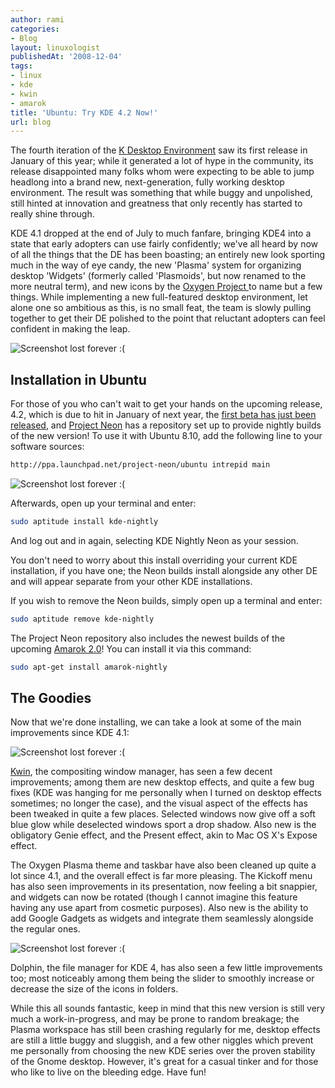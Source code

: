 ```yaml
---
author: rami
categories:
- Blog
layout: linuxologist
publishedAt: '2008-12-04'
tags:
- linux
- kde
- kwin
- amarok
title: 'Ubuntu: Try KDE 4.2 Now!'
url: blog
---
```


The fourth iteration of the [K Desktop Environment](http://www.kde.org) saw its first release in January of this year; while it generated a lot of hype in the community, its release disappointed many folks whom were expecting to be able to jump headlong into a brand new, next-generation, fully working desktop environment. The result was something that while buggy and unpolished, still hinted at innovation and greatness that only recently has started to really shine through.

KDE 4.1 dropped at the end of July to much fanfare, bringing KDE4 into a state that early adopters can use fairly confidently; we've all heard by now of all the things that the DE has been boasting; an entirely new look sporting much in the way of eye candy, the new 'Plasma' system for organizing desktop 'Widgets' (formerly called 'Plasmoids', but now renamed to the more neutral term), and new icons by the [Oxygen Project ](http://www.oxygen-icons.org/)to name but a few things. While implementing a new full-featured desktop environment, let alone one so ambitious as this, is no small feat, the team is slowly pulling together to get their DE polished to the point that reluctant adopters can feel confident in making the leap.

![Screenshot lost forever :(]()

## Installation in Ubuntu

For those of you who can't wait to get your hands on the upcoming release, 4.2, which is due to hit in January of next year, the [first beta has just been released](http://www.kde.org/announcements/announce-4.2-beta1.php), and [Project Neon](http://apachelog.blogspot.com/2008/06/project-neon-kde-nightly-builds.html) has a repository set up to provide nightly builds of the new version! To use it with Ubuntu 8.10, add the following line to your software sources:

```bash
http://ppa.launchpad.net/project-neon/ubuntu intrepid main
```

![Screenshot lost forever :(]()

Afterwards, open up your terminal and enter:

```bash
sudo aptitude install kde-nightly
```

And log out and in again, selecting KDE Nightly Neon as your session.

You don't need to worry about this install overriding your current KDE installation, if you have one; the Neon builds install alongside any other DE and will appear separate from your other KDE installations.

If you wish to remove the Neon builds, simply open up a terminal and enter:

```bash
sudo aptitude remove kde-nightly
```

The Project Neon repository also includes the newest builds of the upcoming [Amarok 2.0](http://amarok.kde.org/)! You can install it via this command:

```bash
sudo apt-get install amarok-nightly
```

## The Goodies

Now that we're done installing, we can take a look at some of the main improvements since KDE 4.1:

![Screenshot lost forever :(]()

[Kwin](http://en.wikipedia.org/wiki/Kwin), the compositing window manager, has seen a few decent improvements; among them are new desktop effects, and quite a few bug fixes (KDE was hanging for me personally when I turned on desktop effects sometimes; no longer the case), and the visual aspect of the effects has been tweaked in quite a few places. Selected windows now give off a soft blue glow while deselected windows sport a drop shadow. Also new is the obligatory Genie effect, and the Present effect, akin to Mac OS X's Expose effect.

The Oxygen Plasma theme and taskbar have also been cleaned up quite a lot since 4.1, and the overall effect is far more pleasing. The Kickoff menu has also seen improvements in its presentation, now feeling a bit snappier, and widgets can now be rotated (though I cannot imagine this feature having any use apart from cosmetic purposes). Also new is the ability to add Google Gadgets as widgets and integrate them seamlessly alongside the regular ones.

![Screenshot lost forever :(]()

Dolphin, the file manager for KDE 4, has also seen a few little improvements too; most noticeably among them being the slider to smoothly increase or decrease the size of the icons in folders.

While this all sounds fantastic, keep in mind that this new version is still very much a work-in-progress, and may be prone to random breakage; the Plasma workspace has still been crashing regularly for me, desktop effects are still a little buggy and sluggish, and a few other niggles which prevent me personally from choosing the new KDE series over the proven stability of the Gnome desktop. However, it's great for a casual tinker and for those who like to live on the bleeding edge. Have fun!
